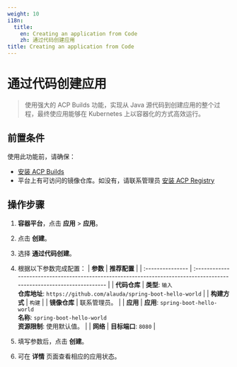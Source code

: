 ```yaml
---
weight: 10
i18n:
  title:
    en: Creating an application from Code
    zh: 通过代码创建应用
title: Creating an application from Code
---
```


# 通过代码创建应用

> 使用强大的 ACP Builds 功能，实现从 Java 源代码到创建应用的整个过程，最终使应用能够在 Kubernetes 上以容器化的方式高效运行。

## 前置条件

使用此功能前，请确保：

- [安装 ACP Builds](../install_builds/install_builds_opeator.mdx)
- 平台上有可访问的镜像仓库。如没有，请联系管理员 [安装 ACP Registry](/developer/registry/install_registry.mdx)

## 操作步骤

1. **容器平台**，点击 **应用** > **应用**。

2. 点击 **创建**。

3. 选择 **通过代码创建**。

4. 根据以下参数完成配置：
   | **参数**        | **推荐配置**                                                                                                              |
   | :--------------- | :--------------------------------------------------------------------------------------------------------------------- |
   | **代码仓库**    | **类型**: `输入`<br /> **仓库地址**: `https://github.com/alauda/spring-boot-hello-world`                                |
   | **构建方式**     | `构建`                                                                                                                  |
   | **镜像仓库**     | 联系管理员。                                                                                                           |
   | **应用**        | **应用**: `spring-boot-hello-world`<br /> **名称**: `spring-boot-hello-world` <br />**资源限制**: 使用默认值。 |
   | **网络**        | **目标端口**: `8080`                                                                                                  |

5. 填写参数后，点击 **创建**。

6. 可在 **详情** 页面查看相应的应用状态。
